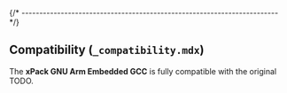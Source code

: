 
{/* ------------------------------------------------------------------------ */}

## Compatibility (`_compatibility.mdx`)

The **xPack GNU Arm Embedded GCC** is fully compatible with the original TODO.
